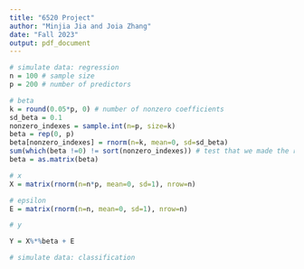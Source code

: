 ```yaml
---
title: "6520 Project"
author: "Minjia Jia and Joia Zhang"
date: "Fall 2023"
output: pdf_document
---
```



```r
# simulate data: regression
n = 100 # sample size
p = 200 # number of predictors

# beta
k = round(0.05*p, 0) # number of nonzero coefficients
sd_beta = 0.1
nonzero_indexes = sample.int(n=p, size=k)
beta = rep(0, p)
beta[nonzero_indexes] = rnorm(n=k, mean=0, sd=sd_beta)
sum(which(beta !=0) != sort(nonzero_indexes)) # test that we made the right indexes nonzero
beta = as.matrix(beta)

# x
X = matrix(rnorm(n=n*p, mean=0, sd=1), nrow=n)

# epsilon
E = matrix(rnorm(n=n, mean=0, sd=1), nrow=n)

# y

Y = X%*%beta + E

# simulate data: classification

```


